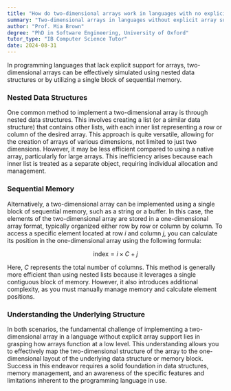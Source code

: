 ```yaml
---
title: "How do two-dimensional arrays work in languages with no explicit array support?"
summary: "Two-dimensional arrays in languages without explicit array support can be implemented using nested data structures or sequential memory."
author: "Prof. Mia Brown"
degree: "PhD in Software Engineering, University of Oxford"
tutor_type: "IB Computer Science Tutor"
date: 2024-08-31
---
```


In programming languages that lack explicit support for arrays, two-dimensional arrays can be effectively simulated using nested data structures or by utilizing a single block of sequential memory.

### Nested Data Structures

One common method to implement a two-dimensional array is through nested data structures. This involves creating a list (or a similar data structure) that contains other lists, with each inner list representing a row or column of the desired array. This approach is quite versatile, allowing for the creation of arrays of various dimensions, not limited to just two dimensions. However, it may be less efficient compared to using a native array, particularly for large arrays. This inefficiency arises because each inner list is treated as a separate object, requiring individual allocation and management.

### Sequential Memory

Alternatively, a two-dimensional array can be implemented using a single block of sequential memory, such as a string or a buffer. In this case, the elements of the two-dimensional array are stored in a one-dimensional array format, typically organized either row by row or column by column. To access a specific element located at row $i$ and column $j$, you can calculate its position in the one-dimensional array using the following formula:

$$
\text{index} = i \times C + j
$$

Here, $C$ represents the total number of columns. This method is generally more efficient than using nested lists because it leverages a single contiguous block of memory. However, it also introduces additional complexity, as you must manually manage memory and calculate element positions.

### Understanding the Underlying Structure

In both scenarios, the fundamental challenge of implementing a two-dimensional array in a language without explicit array support lies in grasping how arrays function at a low level. This understanding allows you to effectively map the two-dimensional structure of the array to the one-dimensional layout of the underlying data structure or memory block. Success in this endeavor requires a solid foundation in data structures, memory management, and an awareness of the specific features and limitations inherent to the programming language in use.
    